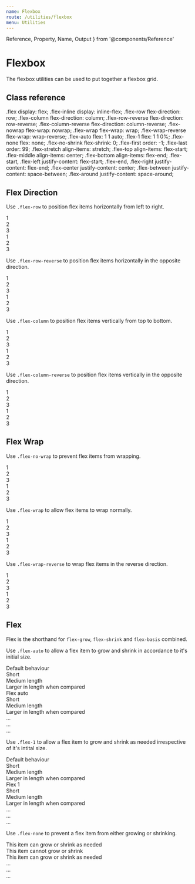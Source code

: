 ```yaml
---
name: Flexbox
route: /utilities/flexbox
menu: Utilities
---
```

  Reference,
  Property,
  Name,
  Output
} from '@components/Reference'


# Flexbox

The flexbox utilities can be used to put together a flexbox grid.

## Class reference
<Reference>
  <Property>
    <Name>.flex</Name>
    <Output>display: flex;</Output>
  </Property>
  <Property>
    <Name>.flex-inline</Name>
    <Output>display: inline-flex;</Output>
  </Property>

  <Property>
    <Name>.flex-row</Name>
    <Output>flex-direction: row;</Output>
  </Property>
  <Property>
    <Name>.flex-column</Name>
    <Output>flex-direction: column;</Output>
  </Property>
  <Property>
    <Name>.flex-row-reverse</Name>
    <Output>flex-direction: row-reverse;</Output>
  </Property>
  <Property>
    <Name>.flex-column-reverse</Name>
    <Output>flex-direction: column-reverse;</Output>
  </Property>
  
  <Property>
    <Name>.flex-nowrap</Name>
    <Output>flex-wrap: nowrap;</Output>
  </Property>
  <Property>
    <Name>.flex-wrap</Name>
    <Output>flex-wrap: wrap;</Output>
  </Property>
  <Property>
    <Name>.flex-wrap-reverse</Name>
    <Output>flex-wrap: wrap-reverse;</Output>
  </Property>
  
  <Property>
    <Name>.flex-auto</Name>
    <Output>flex: 1 1 auto;</Output>
  </Property>
  <Property>
    <Name>.flex-1</Name>
    <Output>flex: 1 1 0%;</Output>
  </Property>
  <Property>
    <Name>.flex-none</Name>
    <Output>flex: none;</Output>
  </Property>

  <Property>
    <Name>.flex-no-shrink</Name>
    <Output>flex-shrink: 0;</Output>
  </Property>

  <Property>
    <Name>.flex-first</Name>
    <Output>order: -1;</Output>
  </Property>
  <Property>
    <Name>.flex-last</Name>
    <Output>order: 99;</Output>
  </Property>

  <Property>
    <Name>.flex-stretch</Name>
    <Output>align-items: stretch;</Output>
  </Property>
  <Property>
    <Name>.flex-top</Name>
    <Output>align-items: flex-start;</Output>
  </Property>
  <Property>
  <Name>.flex-middle</Name>
    <Output>align-items: center;</Output>
  </Property>
  <Property>
  <Name>.flex-bottom</Name>
    <Output>align-items: flex-end;</Output>
  </Property>

  <Property>
  <Name>.flex-start, .flex-left</Name>
    <Output>justify-content: flex-start;</Output>
  </Property>
  <Property>
  <Name>.flex-end, .flex-right</Name>
    <Output>justify-content: flex-end;</Output>
  </Property>
  <Property>
  <Name>.flex-center</Name>
    <Output>justify-content: center;</Output>
  </Property>
  <Property>
  <Name>.flex-between</Name>
    <Output>justify-content: space-between;</Output>
  </Property>
  <Property>
  <Name>.flex-around</Name>
    <Output>justify-content: space-around;</Output>
  </Property>
</Reference>

## Flex Direction

Use `.flex-row` to position flex items horizontally from left to right.

<Sandbox>
  <Sandbox.Preview>
    <div className="flex flex-row bg-tertiary-100 w-100p h-52">
        <div className="c-black bg-tertiary-400 px-4 py-2 m-2 ta-center">1</div>
        <div className="c-black bg-tertiary-400 px-4 py-2 m-2 ta-center">2</div>
        <div className="c-black bg-tertiary-400 px-4 py-2 m-2 ta-center">3</div>
    </div>
  </Sandbox.Preview>
  <Sandbox.Code>
    <div className="flex flex-row">
        <div>1</div>
        <div>2</div>
        <div>3</div>
    </div>
  </Sandbox.Code>
</Sandbox>

<Spacer my={4} />

Use `.flex-row-reverse` to position flex items horizontally in the opposite direction.

<Sandbox>
  <Sandbox.Preview>
    <div className="flex flex-row-reverse bg-tertiary-100 w-100p h-52">
        <div className="c-black bg-tertiary-400 px-4 py-2 m-2 ta-center">1</div>
        <div className="c-black bg-tertiary-400 px-4 py-2 m-2 ta-center">2</div>
        <div className="c-black bg-tertiary-400 px-4 py-2 m-2 ta-center">3</div>
    </div>
  </Sandbox.Preview>
  <Sandbox.Code>
    <div className="flex flex-row-reverse">
        <div>1</div>
        <div>2</div>
        <div>3</div>
    </div>
  </Sandbox.Code>
</Sandbox>

<Spacer my={4} />

Use `.flex-column` to position flex items vertically from top to bottom.

<Sandbox>
  <Sandbox.Preview>
    <div className="flex flex-column bg-tertiary-100 w-100p">
        <div className="c-black bg-tertiary-400 px-4 py-2 m-2 ta-center">1</div>
        <div className="c-black bg-tertiary-400 px-4 py-2 m-2 ta-center">2</div>
        <div className="c-black bg-tertiary-400 px-4 py-2 m-2 ta-center">3</div>
    </div>
  </Sandbox.Preview>
  <Sandbox.Code>
    <div className="flex flex-column">
        <div>1</div>
        <div>2</div>
        <div>3</div>
    </div>
  </Sandbox.Code>
</Sandbox>

<Spacer my={4} />

Use `.flex-column-reverse` to position flex items vertically in the opposite direction.

<Sandbox>
  <Sandbox.Preview>
    <div className="flex flex-column-reverse bg-tertiary-100 w-100p">
        <div className="c-black bg-tertiary-400 px-4 py-2 m-2 ta-center">1</div>
        <div className="c-black bg-tertiary-400 px-4 py-2 m-2 ta-center">2</div>
        <div className="c-black bg-tertiary-400 px-4 py-2 m-2 ta-center">3</div>
    </div>
  </Sandbox.Preview>
  <Sandbox.Code>
    <div className="flex flex-column-reverse">
        <div>1</div>
        <div>2</div>
        <div>3</div>
    </div>
  </Sandbox.Code>
</Sandbox>

## Flex Wrap

Use `.flex-no-wrap` to prevent flex items from wrapping.

<Sandbox>
  <Sandbox.Preview>
    <div className="flex flex-nowrap bg-tertiary-100 w-100p h-52">
        <div className="w-30p flex-none c-black bg-tertiary-400 px-4 py-2 m-2 ta-center">1</div>
        <div className="w-40p flex-none c-black bg-tertiary-400 px-4 py-2 m-2 ta-center">2</div>
        <div className="w-30p flex-none c-black bg-tertiary-400 px-4 py-2 m-2 ta-center">3</div>
    </div>
  </Sandbox.Preview>
  <Sandbox.Code>
    <div className="flex flex-nowrap">
        <div className="w-30p flex-none">1</div>
        <div className="w-40p flex-none">2</div>
        <div className="w-30p flex-none">3</div>
    </div>
  </Sandbox.Code>
</Sandbox>

<Spacer my={4} />

Use `.flex-wrap` to allow flex items to wrap normally.

<Sandbox>
  <Sandbox.Preview>
    <div className="flex flex-wrap bg-tertiary-100 w-100p">
        <div className="w-30p flex-none c-black bg-tertiary-400 px-4 py-2 m-2 ta-center">1</div>
        <div className="w-40p flex-none c-black bg-tertiary-400 px-4 py-2 m-2 ta-center">2</div>
        <div className="w-30p flex-none c-black bg-tertiary-400 px-4 py-2 m-2 ta-center">3</div>
    </div>
  </Sandbox.Preview>
  <Sandbox.Code>
    <div className="flex flex-wrap">
        <div className="w-30p flex-none">1</div>
        <div className="w-40p flex-none">2</div>
        <div className="w-30p flex-none">3</div>
    </div>
  </Sandbox.Code>
</Sandbox>

<Spacer my={4} />

Use `.flex-wrap-reverse` to wrap flex items in the reverse direction.

<Sandbox>
  <Sandbox.Preview>
    <div className="flex flex-wrap-reverse bg-tertiary-100 w-100p">
        <div className="w-30p flex-none c-black bg-tertiary-400 px-4 py-2 m-2 ta-center">1</div>
        <div className="w-40p flex-none c-black bg-tertiary-400 px-4 py-2 m-2 ta-center">2</div>
        <div className="w-30p flex-none c-black bg-tertiary-400 px-4 py-2 m-2 ta-center">3</div>
    </div>
  </Sandbox.Preview>
  <Sandbox.Code>
    <div className="flex flex-wrap-reverse">
        <div className="w-30p flex-none">1</div>
        <div className="w-40p flex-none">2</div>
        <div className="w-30p flex-none">3</div>
    </div>
  </Sandbox.Code>
</Sandbox>

## Flex

Flex is the shorthand for `flex-grow`, `flex-shrink` and `flex-basis` combined. 

Use `.flex-auto` to allow a flex item to grow and shrink in accordance to it's initial size.

<Sandbox>
  <Sandbox.Preview>
  <span className="c-black fs-caption-2 my-2 d-block">Default behaviour</span>
    <div className="flex bg-tertiary-100 w-100p">
        <div className="c-black bg-tertiary-400 px-4 py-2 m-2 ta-center">Short</div>
        <div className="c-black bg-tertiary-400 px-4 py-2 m-2 ta-center">Medium length</div>
        <div className="c-black bg-tertiary-400 px-4 py-2 m-2 ta-center">Larger in length when compared</div>
    </div>
    <span className="c-black fs-caption-2 my-2 d-block">Flex auto</span>
    <div className="flex bg-tertiary-100 w-100p">
        <div className="flex-auto c-black bg-tertiary-400 px-4 py-2 m-2 ta-center">Short</div>
        <div className="flex-auto c-black bg-tertiary-400 px-4 py-2 m-2 ta-center">Medium length</div>
        <div className="flex-auto c-black bg-tertiary-400 px-4 py-2 m-2 ta-center">Larger in length when compared</div>
    </div>
  </Sandbox.Preview>
  <Sandbox.Code>
    <div className="flex">
        <div className="flex-auto">...</div>
        <div className="flex-auto">...</div>
        <div className="flex-auto">...</div>
    </div>
  </Sandbox.Code>
</Sandbox>

<Spacer my={4} />

Use `.flex-1` to allow a flex item to grow and shrink as needed irrespective of it's intital size.

<Sandbox>
  <Sandbox.Preview>
  <span className="c-black fs-caption-2 my-2 d-block">Default behaviour</span>
    <div className="flex bg-tertiary-100 w-100p">
        <div className="c-black bg-tertiary-400 px-4 py-2 m-2 ta-center">Short</div>
        <div className="c-black bg-tertiary-400 px-4 py-2 m-2 ta-center">Medium length</div>
        <div className="c-black bg-tertiary-400 px-4 py-2 m-2 ta-center">Larger in length when compared</div>
    </div>
    <span className="c-black fs-caption-2 my-2 d-block">Flex 1</span>
    <div className="flex bg-tertiary-100 w-100p">
        <div className="flex-1 c-black bg-tertiary-400 px-4 py-2 m-2 ta-center">Short</div>
        <div className="flex-1 c-black bg-tertiary-400 px-4 py-2 m-2 ta-center">Medium length</div>
        <div className="flex-1 c-black bg-tertiary-400 px-4 py-2 m-2 ta-center">Larger in length when compared</div>
    </div>
  </Sandbox.Preview>
  <Sandbox.Code>
    <div className="flex">
        <div className="flex-1">...</div>
        <div className="flex-1">...</div>
        <div className="flex-1">...</div>
    </div>
  </Sandbox.Code>
</Sandbox>

<Spacer my={4} />

Use `.flex-none` to prevent a flex item from either growing or shrinking.

<Sandbox>
  <Sandbox.Preview>
    <div className="flex bg-tertiary-100 w-100p">
        <div className="flex-1 c-black bg-tertiary-400 px-4 py-2 m-2 ta-center">This item can grow or shrink as needed</div>
        <div className="flex-none c-white bg-tertiary-500 px-4 py-2 m-2 ta-center">This item cannot grow or shrink</div>
        <div className="flex-1 c-black bg-tertiary-400 px-4 py-2 m-2 ta-center">This item can grow or shrink as needed</div>
    </div>
  </Sandbox.Preview>
  <Sandbox.Code>
    <div className="flex">
        <div className="flex-1">...</div>
        <div className="flex-none">...</div>
        <div className="flex-1">...</div>
    </div>
  </Sandbox.Code>
</Sandbox>